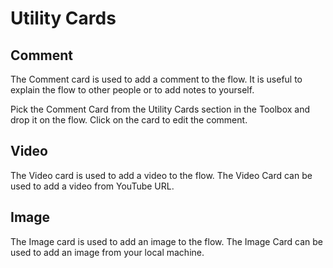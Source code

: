 # Utility Cards 

## Comment

The Comment card is used to add a comment to the flow. It is useful to explain the flow to other people or to add notes to yourself.

Pick the Comment Card from the Utility Cards section in the Toolbox and drop it on the flow. Click on the card to edit the comment.

## Video

The Video card is used to add a video to the flow. The Video Card can be used to add a video from YouTube URL. 

## Image

The Image card is used to add an image to the flow. The Image Card can be used to add an image from your local machine.